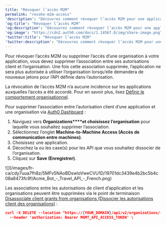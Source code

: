 ---
title: "Révoquer l’accès M2M"
permalink: "revoke-m2m-access"
'description': "Découvrez comment révoquer l’accès M2M pour une application."
'og:title': "Révoquer l’accès M2M"
'og:description': "Découvrez comment révoquer l’accès M2M pour une application."
'og:image': "https://cdn2.auth0.com/docs/1.14567.0/img/share-image.png"
'twitter:title': "Révoquer l’accès M2M"
'twitter:description': "Découvrez comment révoquer l’accès M2M pour une application."
---

Pour révoquer l’accès M2M ou supprimer l’accès d’une organisation à votre application, vous devez supprimer l’association entre ses autorisations client et l’organisation. Une fois cette association supprimée, l’application ne sera plus autorisée à utiliser l’organisation lorsqu’elle demandera de nouveaux jetons pour l’API définie dans l’autorisation.

<Callout icon="file-lines" color="#0EA5E9" iconType="regular">

La révocation de l’accès M2M n’a aucune incidence sur les applications auxquelles l’accès a été accordé. Pour en savoir plus, lisez [Définir le comportement organisationnel](/docs/fr-ca/manage-users/organizations/organizations-for-m2m-applications/configure-your-application-for-m2m-access#define-organization-behavior).

</Callout>

<Tabs><Tab title="Auth0 Dashboard">

Pour supprimer l’association entre l’autorisation client d’une application et une organisation via [Auth0 Dashboard](https://manage.auth0.com/) :

1. Naviguez vers **Organizations****et choisissez l’organisation** pour laquelle vous souhaitez supprimer l’association.
2. Sélectionnez l’onglet **Machine-to-Machine Access (Accès de communication entre machines)**.
3. Choisissez une application.
4. Décochez la ou les case(s) pour les API que vous souhaitez dissocier de l’organisation.
5. Cliquez sur **Save (Enregistrer)**.

<Frame>![](/images/fr-ca/cdy7uua7fh8z/5MFv5NAoBDswloVweCVU1D/19701dc3439e4b2bc5b4c08a8473fc9f/Acme_Bot_-_Travel_API_-_French.png)</Frame>

</Tab><Tab title="Management API">

Les associations entre les autorisations de client d’application et les organisations peuvent être supprimées via le point de terminaison [Disassociate client grants from organisations (Dissocier les autorisations client des organisations)](/docs/fr-ca/api/management/v2/organizations/delete-client-grants-by-grant-id) :

```json lines
curl -X DELETE --location "https://{YOUR_DOMAIN}/api/v2/organizations/{ORG_id}/client-grants/{GRANT_ID}" \
  --header 'authorization: Bearer MGMT_API_ACCESS_TOKEN' \
```

</Tab></Tabs>

